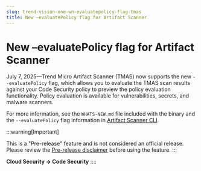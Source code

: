 ```yaml
---
slug: trend-vision-one-wn-evaluatepolicy-flag-tmas
title: New –evaluatePolicy flag for Artifact Scanner
---
```

# New –evaluatePolicy flag for Artifact Scanner

July 7, 2025—Trend Micro Artifact Scanner (TMAS) now supports the new `--evaluatePolicy` flag, which allows you to evaluate the TMAS scan results against your Code Security policy to preview the policy evaluation functionality. Policy evaluation is available for vulnerabilities, secrets, and malware scanners.

For more information, see the `WHATS-NEW.md` file included with the binary and the `--evaluatePolicy` flag information in [Artifact Scanner CLI](https://docs.trendmicro.com/en-us/documentation/article/trend-vision-one-artifact-scanner-cli).

:::warning[Important]

This is a "Pre-release" feature and is not considered an official release. Please review the [Pre-release disclaimer](pre-release-disclaimer.mdx) before using the feature.
:::

**Cloud Security → Code Security**
::::
